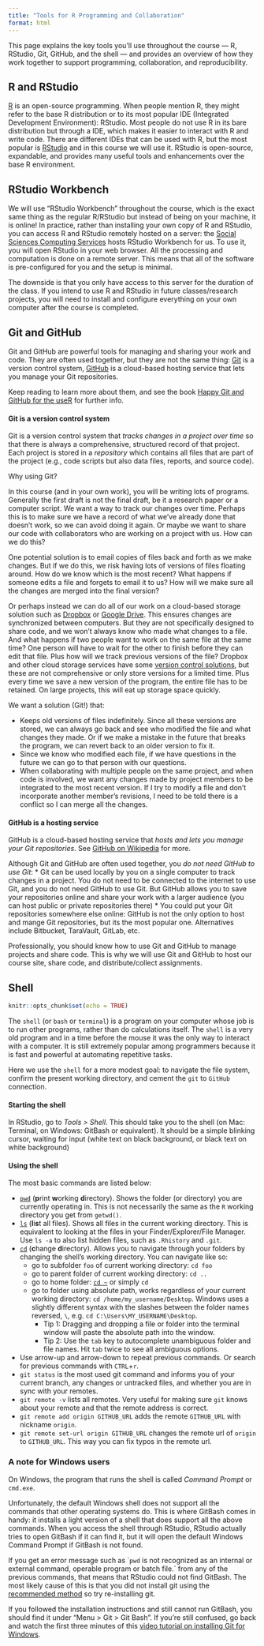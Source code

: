 ```yaml
---
title: "Tools for R Programming and Collaboration"
format: html
---
```


This page explains the key tools you’ll use throughout the course — R, RStudio, Git, GitHub, and the shell — and provides an overview of how they work together to support programming, collaboration, and reproducibility.

## R and RStudio

[R](https://www.r-project.org/) is an open-source programming. When people mention R, they might refer to the base R distribution or to its most popular IDE (Integrated Development Environment): RStudio. Most people do not use R in its bare distribution but through a IDE, which makes it easier to interact with R and write code. There are different IDEs that can be used with R, but the most popular is [RStudio](https://www.rstudio.com/products/RStudio/) and in this course we will use it. RStudio is open-source, expandable, and provides many useful tools and enhancements over the base R environment.

## RStudio Workbench

We will use “RStudio Workbench” throughout the course, which is the exact same thing as the regular R/RStudio but instead of being on your machine, it is online! 
In practice, rather than installing your own copy of R and RStudio, you can access R and RStudio remotely hosted on a server: the [Social Sciences Computing Services](https://sscs.uchicago.edu/) hosts RStudio Workbench for us. To use it, you will open RStudio in your web browser. All the processing and computation is done on a remote server. This means that all of the software is pre-configured for you and the setup is minimal.

The downside is that you only have access to this server for the duration of the class. If you intend to use R and RStudio in future classes/research projects, you will need to install and configure everything on your own computer after the course is completed.

## Git and GitHub

Git and GitHub are powerful tools for managing and sharing your work and code. They are often used together, but they are not the same thing: [Git](https://git-scm.com/) is a version control system, [GitHub](https://www.github.com) is a cloud-based hosting service that lets you manage your Git repositories. 

Keep reading to learn more about them, and see the book [Happy Git and GitHub for the useR](https://happygitwithr.com/big-picture) for further info. 

#### Git is a version control system

Git is a version control system that *tracks changes in a project over time* so that there is always a comprehensive, structured record of that project. Each project is stored in a *repository* which contains all files that are part of the project (e.g., code scripts but also data files, reports, and source code).

Why using Git?

In this course (and in your own work), you will be writing lots of programs. Generally the first draft is not the final draft, be it a research paper or a computer script. We want a way to track our changes over time. Perhaps this is to make sure we have a record of what we've already done that doesn't work, so we can avoid doing it again. Or maybe we want to share our code with collaborators who are working on a project with us. How can we do this?

One potential solution is to email copies of files back and forth as we make changes. But if we do this, we risk having lots of versions of files floating around. How do we know which is the most recent? What happens if someone edits a file and forgets to email it to us? How will we make sure all the changes are merged into the final version?

Or perhaps instead we can do all of our work on a cloud-based storage solution such as [Dropbox](https://www.dropbox.com) or [Google Drive](https://drive.google.com). This ensures changes are synchronized between computers. But they are not specifically designed to share code, and we won't always know who made what changes to a file. And what happens if two people want to work on the same file at the same time? One person will have to wait for the other to finish before they can edit that file. Plus how will we track previous versions of the file? Dropbox and other cloud storage services have some [version control solutions](https://www.dropbox.com/en/help/113), but these are not comprehensive or only store versions for a limited time. Plus every time we save a new version of the program, the entire file has to be retained. On large projects, this will eat up storage space quickly.

We want a solution (Git!) that:

* Keeps old versions of files indefinitely. Since all these versions are stored, we can always go back and see who modified the file and what changes they made. Or if we make a mistake in the future that breaks the program, we can revert back to an older version to fix it.
* Since we know who modified each file, if we have questions in the future we can go to that person with our questions.
* When collaborating with multiple people on the same project, and when code is involved, we want any changes made by project members to be integrated to the most recent version. If I try to modify a file and don't incorporate another member's revisions, I need to be told there is a conflict so I can merge all the changes.


#### GitHub is a hosting service

GitHub is a cloud-based hosting service that *hosts and lets you manage your Git repositories*. See [GitHub on Wikipedia](https://en.wikipedia.org/wiki/GitHub) for more. 

Although Git and GitHub are often used together, you *do not need GitHub to use Git*:
* Git can be used locally by you on a single computer to track changes in a project. You do not need to be connected to the internet to use Git, and you do not need GitHub to use Git. But GitHub allows you to save your repositories online and share your work with a larger audience (you can host public or private repositories there) 
* You could put your Git repositories somewhere else online: GitHub is not the only option to host and mange Git repositories, but its the most popular one. Alternatives include Bitbucket, TaraVault, GitLab, etc. 

Professionally, you should know how to use Git and GitHub to manage projects and share code. This is why we will use Git and GitHub to host our course site, share code, and distribute/collect assignments.


## Shell

```r
knitr::opts_chunk$set(echo = TRUE)
```

The `shell` (or `bash` or `terminal`) is a program on your computer whose job is to run other programs, rather than do calculations itself. The `shell` is a very old program and in a time before the mouse it was the only way to interact with a computer. It is still extremely popular among programmers because it is fast and powerful at automating repetitive tasks.

Here we use the `shell` for a more modest goal: to navigate the file system, confirm the present working directory, and cement the `git` to `GitHub` connection.

#### Starting the shell

In RStudio, go to *Tools > Shell*. This should take you to the shell (on Mac: Terminal, on Windows: GitBash or equivalent). It should be a simple blinking cursor, waiting for input (white text on black background, or black text on white background)


#### Using the shell

The most basic commands are listed below:

* [`pwd`](https://en.wikipedia.org/wiki/Pwd) (**p**rint **w**orking **d**irectory). Shows the folder (or directory) you are currently operating in. This is not necessarily the same as the `R` working directory you get from `getwd()`.
* [`ls`](https://en.wikipedia.org/wiki/Ls) (**l**i**s**t all files). Shows all files in the current working directory. This is equivalent to looking at the files in your Finder/Explorer/File Manager. Use `ls -a` to also list hidden files, such as `.Rhistory` and `.git`.
* [`cd`](https://en.wikipedia.org/wiki/Cd_(command)) (**c**hange **d**irectory). Allows you to navigate through your folders by changing the shell's working directory. You can navigate like so:
    * go to subfolder `foo` of current working directory: `cd foo`
    * go to parent folder of current working directory: `cd ..`
    * go to home folder: [`cd ~`](http://tilde.club/~ford/tildepoint.jpg) or simply `cd`
    * go to folder using absolute path, works regardless of your current working directory: `cd /home/my_username/Desktop`. Windows uses a slightly different syntax with the slashes between the folder names reversed, `\`, e.g. `cd C:\Users\MY_USERNAME\Desktop`.
      * Tip 1: Dragging and dropping a file or folder into the terminal window will paste the absolute path into the window.
      * Tip 2: Use the `tab` key to autocomplete unambiguous folder and file names. Hit `tab` twice to see all ambiguous options.
* Use arrow-up and arrow-down to repeat previous commands. Or search for previous commands with `CTRL`+`r`.
* `git status` is the most used git command and informs you of your current branch,  any changes or untracked files, and whether you are in sync with your remotes.
* `git remote -v` lists all remotes. Very useful for making sure `git` knows about your remote and that the remote address is correct.
* `git remote add origin GITHUB_URL` adds the remote `GITHUB_URL` with nickname `origin`.
* `git remote set-url origin GITHUB_URL` changes the remote url of `origin` to `GITHUB_URL`. This way you can fix typos in the remote url.

### A note for Windows users

On Windows, the program that runs the shell is called *Command Prompt* or `cmd.exe`. 

Unfortunately, the default Windows shell does not support all the commands that other operating systems do. This is where GitBash comes in handy: it installs a light version of a shell that does support all the above commands. When you access the shell through RStudio, RStudio actually tries to open GitBash if it can find it, but it will open the default Windows Command Prompt if GitBash is not found.

If you get an error message such as ``pwd` is not recognized as an internal or external command, operable program or batch file.` from any of the previous commands, that means that RStudio could not find GitBash. The most likely cause of this is that you did not install git using the [recommended method](/setup/git/) so try re-installing git.

If you followed the installation instructions and still cannot run GitBash, you should find it under "Menu > Git > Git Bash". If you're still confused, go back and watch the first three minutes of this [video tutorial on installing Git for Windows](https://www.youtube.com/watch?v=339AEqk9c-8).


